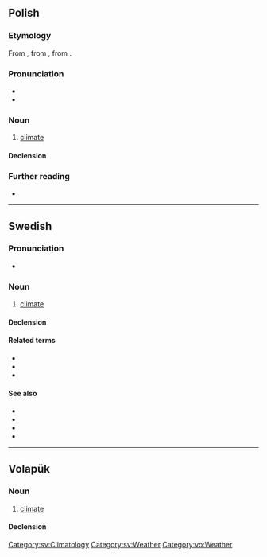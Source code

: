 ==Polish==

===Etymology===
From {{bor|pl|fr|climat}}, from {{der|pl|la|clima}}, from {{der|pl|grc|κλίμα}}.

===Pronunciation===
* {{pl-IPA}}
* {{audio|pl|Pl-klimat.ogg|Audio}}

===Noun===
{{pl-noun|m-in}}

# [[climate]]

====Declension====
{{pl-decl-noun-m-in}}

===Further reading===
* {{R:PWN}}

{{c|pl|Weather}}

----

==Swedish==

===Pronunciation===
* {{audio|sv|Sv-klimat.ogg|Audio}}

===Noun===
{{sv-noun|n}}

# [[climate]]

====Declension====
{{sv-infl-noun-n-zero}}

====Related terms====
* {{l|sv|klimatförändring}}
* {{l|sv|klimatpåverkan}}
* {{l|sv|klimatskeptiker}}

====See also====
* {{l|sv|global}}
* {{l|sv|klematis}}
* {{l|sv|uppvärmning}}
* {{l|sv|väder}}

[[Category:sv:Climatology]]
[[Category:sv:Weather]]

----

==Volapük==

===Noun===
{{vo-noun}}

# [[climate]]

====Declension====
{{vo-decl-noun}}

[[Category:vo:Weather]]